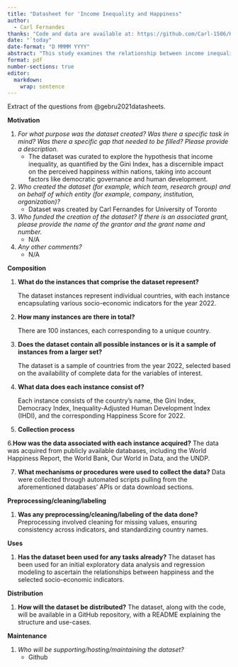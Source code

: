 ```yaml
---
title: "Datasheet for 'Income Inequality and Happiness"
author: 
  - Carl Fernandes
thanks: "Code and data are available at: https://github.com/Carl-1506/Happiness-and-inequality.git"
date: "`today"
date-format: "D MMMM YYYY"
abstract: "This study examines the relationship between income inequality, as measured by the Gini Index, and national happiness scores. Incorporating other socio-economic factors such as the Democracy Index and Inequality-Adjusted Human Development Index, we explore the depth of this relationship. The study aims to inform policy by identifying the broader determinants of happiness beyond economic measures."
format: pdf
number-sections: true
editor: 
  markdown: 
    wrap: sentence
---
```


Extract of the questions from @gebru2021datasheets.

**Motivation**

1.  *For what purpose was the dataset created? Was there a specific task in mind? Was there a specific gap that needed to be filled? Please provide a description.*
    -   The dataset was curated to explore the hypothesis that income inequality, as quantified by the Gini Index, has a discernible impact on the perceived happiness within nations, taking into account factors like democratic governance and human development.
2.  *Who created the dataset (for example, which team, research group) and on behalf of which entity (for example, company, institution, organization)?*
    -   Dataset was created by Carl Fernandes for University of Toronto
3.  *Who funded the creation of the dataset? If there is an associated grant, please provide the name of the grantor and the grant name and number.*
    -   N/A
4.  *Any other comments?*
    -   N/A

**Composition**

1.  **What do the instances that comprise the dataset represent?**

    The dataset instances represent individual countries, with each instance encapsulating various socio-economic indicators for the year 2022.

2.  **How many instances are there in total?**

    There are 100 instances, each corresponding to a unique country.

3.  **Does the dataset contain all possible instances or is it a sample of instances from a larger set?**

    The dataset is a sample of countries from the year 2022, selected based on the availability of complete data for the variables of interest.

4.  **What data does each instance consist of?**

    Each instance consists of the country's name, the Gini Index, Democracy Index, Inequality-Adjusted Human Development Index (IHDI), and the corresponding Happiness Score for 2022.

5.  **Collection process**

6.**How was the data associated with each instance acquired?**
The data was acquired from publicly available databases, including the World Happiness Report, the World Bank, Our World in Data, and the UNDP.

7. **What mechanisms or procedures were used to collect the data?**
Data were collected through automated scripts pulling from the aforementioned databases' APIs or data download sections.

**Preprocessing/cleaning/labeling**

1.  **Was any preprocessing/cleaning/labeling of the data done?**
Preprocessing involved cleaning for missing values, ensuring consistency across indicators, and standardizing country names.

**Uses**

1.  **Has the dataset been used for any tasks already?**
The dataset has been used for an initial exploratory data analysis and regression modeling to ascertain the relationships between happiness and the selected socio-economic indicators.

**Distribution**

1.  **How will the dataset be distributed?**
The dataset, along with the code, will be available in a GitHub repository, with a README explaining the structure and use-cases.

**Maintenance**

1.  *Who will be supporting/hosting/maintaining the dataset?*
    -   Github

\newpage

